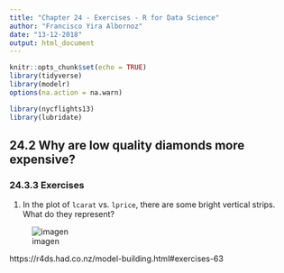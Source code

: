 ```yaml
---
title: "Chapter 24 - Exercises - R for Data Science"
author: "Francisco Yira Albornoz"
date: "13-12-2018"
output: html_document
---
```


```r
knitr::opts_chunk$set(echo = TRUE)
library(tidyverse)
library(modelr)
options(na.action = na.warn)

library(nycflights13)
library(lubridate)
```


## 24.2 Why are low quality diamonds more expensive?

### 24.3.3 Exercises

1. In the plot of `lcarat` vs. `lprice`, there are some bright vertical strips. What do they represent?

![imagen](bright_lines.png)



https://r4ds.had.co.nz/model-building.html#exercises-63 
